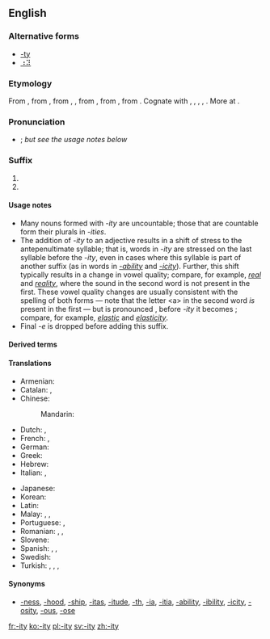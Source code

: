 ==English==

===Alternative forms===
* [[-ty]]
* [[⠰⠽]]

===Etymology===
From {{etyl|fr|en}} {{term|-ité||lang=fr}}, from {{etyl|frm}} {{term|-ité|lang=frm}}, from {{etyl|fro}} {{term|-ete|lang=fro}}, {{term|-eteit||-ity|lang=fro}}, from {{etyl|la|en}} {{term|-itatem|-itātem|lang=la}}, from {{term|-itas|-itās|lang=la}}, from {{etyl|ine-pro|en}} {{recons|-it-|pos=suffix|lang=ine-pro}}. Cognate with {{etyl|got|-}} {{term|-𐌹𐌸𐌰||-th|tr=-iþa|lang=got}}, {{etyl|goh|-}} {{term|-ida||-th|lang=goh}}, {{etyl|ang|-}} {{term|-þo|lang=ang}}, {{term|-þu|lang=ang}}, {{term|-þ||-th|lang=ang}}. More at {{l/en|-th}}.

===Pronunciation===
* {{IPA|[ɪtɪ]}}; ''but see the usage notes below''

===Suffix===
{{en-suffix|sort=ity}}

# {{non-gloss definition|Used to form a noun from an adjective; especially, to form the noun referring to the state, property, or quality of conforming to the adjective's description.}}
# {{non-gloss definition|Used to form other nouns, especially abstract nouns.}} <!-- such as [[proclivity]] -->

====Usage notes====
* Many nouns formed with ''-ity'' are uncountable; those that are countable form their plurals in ''-ities''.
* The addition of ''-ity'' to an adjective results in a shift of stress to the antepenultimate syllable; that is, words in ''-ity'' are stressed on the last syllable before the ''-ity'', even in cases where this syllable is part of another suffix (as in words in ''[[-ability]]'' and ''[[-icity]]''). Further, this shift typically results in a change in vowel quality; compare, for example, ''[[real]]'' and ''[[reality]]'', where the sound {{IPAchar|[æ]}} in the second word is not present in the first. These vowel quality changes are usually consistent with the spelling of both forms — note that the letter &lt;a> in the second word ''is'' present in the first — but is pronounced {{IPAchar|[k]}}, before ''-ity'' it becomes {{IPAchar|[s]}}; compare, for example, ''[[elastic]]'' and ''[[elasticity]]''.
* Final ''-e'' is dropped before adding this suffix.

====Derived terms====
{{suffixsee|en}}

====Translations====
{{trans-top|Used to form nouns from adjectives.}}
* Armenian: {{t-|hy|-ություն|tr=-ut'yun}}
* Catalan: {{t-|ca|-itat|f}}, {{t-|ca|-tat|f}}
* Chinese:
*: Mandarin: {{t|cmn|性|tr=xìng|sc=Hans}}
* Dutch: {{t+|nl|-heid}}, {{t+|nl|-iteit|f}}
* French: {{t+|fr|-ité|f}}, {{t+|fr|-té|f}}
* German: {{t+|de|-ität|f}}
* Greek: {{t+|el|-ότητα|f|tr=-otita}}
* Hebrew: {{t-|he|־ות|f|alt=־וּת|tr=-ut}}
* Italian: {{t-|it|-ità|f}}, {{t-|it|-tà|f}}
{{trans-mid}}
* Japanese: {{t+|ja|性|tr=sei|sc=Jpan}}
* Korean: {{t+|ko|성|tr=seong|sc=Kore}}
* Latin: {{t-|la|-itas|f}}
* Malay: {{t-|ms|-iti}}, {{t|ms|-itet}}, {{t|ms|-itas}}
* Portuguese: {{t+|pt|-idade|f}}, {{t+|pt|-dade|f}}
* Romanian: {{t-|ro|-itate|f}}, {{t-|ro|-tate|f}}, {{t-|ro|-ătate|f}}
* Slovene: {{t-|sl|-nost|f}}
* Spanish: {{t+|es|-idad|f}}, {{t+|es|-edad|f}}, {{t+|es|-dad|f}}
* Swedish: {{t+|sv|-het|c}}
* Turkish: {{t-|tr|-lük}}, {{t+|tr|-luk}}, {{t-|tr|-lık}}, {{t-|tr|-lik}}
{{trans-bottom}}

====Synonyms====
{{rfc|this list cannot be relied on. The specific etymologies should be specified}}
{{checksyns}}
* {{sense|used to form nouns from adjectives}} [[-ness]], [[-hood]], [[-ship]], [[-itas]], [[-itude]], [[-th]], [[-ia]], [[-itia]], [[-ability]], [[-ibility]], [[-icity]], [[-osity]], [[-ous]], [[-ose]]

[[fr:-ity]]
[[ko:-ity]]
[[pl:-ity]]
[[sv:-ity]]
[[zh:-ity]]